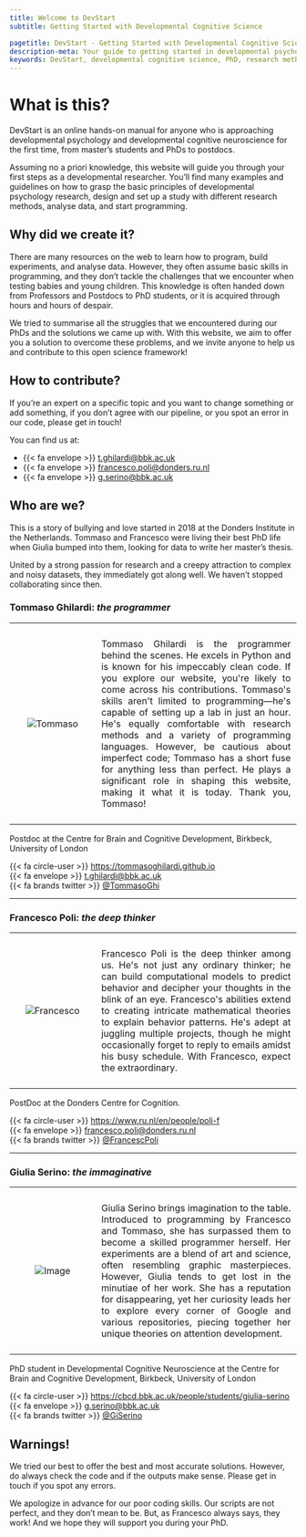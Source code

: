 ```yaml
---
title: Welcome to DevStart
subtitle: Getting Started with Developmental Cognitive Science

pagetitle: DevStart - Getting Started with Developmental Cognitive Science
description-meta: Your guide to getting started in developmental psychology and developmental cognitive neuroscience. Learn about research methods, data analysis, and programming for your PhD journey.
keywords: DevStart, developmental cognitive science, PhD, research methods, data analysis,programming, neuroscience, psychology, developmental research, developmental science
---
```


# What is this?

DevStart is an online hands-on manual for anyone who is approaching developmental psychology and developmental cognitive neuroscience for the first time, from master's students and PhDs to postdocs. 

Assuming no a priori knowledge, this website will guide you through your first steps as a developmental researcher. You'll find many examples and guidelines on how to grasp the basic principles of developmental psychology research, design and set up a study with different research methods, analyse data, and start programming.

## Why did we create it?

There are many resources on the web to learn how to program, build experiments, and analyse data. However, they often assume basic skills in programming, and they don't tackle the challenges that we encounter when testing babies and young children. This knowledge is often handed down from Professors and Postdocs to PhD students, or it is acquired through hours and hours of despair. 

We tried to summarise all the struggles that we encountered during our PhDs and the solutions we came up with. With this website, we aim to offer you a solution to overcome these problems, and we invite anyone to help us and contribute to this open science framework! 

## How to contribute?

If you're an expert on a specific topic and you want to change something or add something, if you don't agree with our pipeline, or you spot an error in our code, please get in touch! 

You can find us at:

-   {{< fa envelope >}} [t.ghilardi\@bbk.ac.uk](mailto:t.ghilardi@bbk.ac.uk)\
-   {{< fa envelope >}} [francesco.poli\@donders.ru.nl](mailto:francesco.poli@donders.ru.nl)\
-   {{< fa envelope >}} [g.serino\@bbk.ac.uk](mailto:g.serino@bbk.ac.uk)\

## Who are we?

This is a story of bullying and love started in 2018 at the Donders Institute in the Netherlands. Tommaso and Francesco were living their best PhD life when Giulia bumped into them, looking for data to write her master's thesis.

United by a strong passion for research and a creepy attraction to complex and noisy datasets, they immediately got along well. We haven't stopped collaborating since then.

### Tommaso Ghilardi: *the programmer*

```{=html}
<table style="width: 100%; border-collapse: collapse; border: none;">
       <tr>
           <td style="width: 30%; padding: 10px; vertical-align: middle; text-align: center; border: none;">
               <img src="images/welcome/Tommaso.jpg" alt="Tommaso" style="max-width: 100%;">
           </td>
           <td style="width: 70%; padding: 10px; text-align: justify; border: none;">
               <p>Tommaso Ghilardi is the programmer behind the scenes. He excels in Python and is known for his impeccably clean code. If you explore our website, you're likely to come across his contributions. Tommaso's skills aren't limited to programming—he's capable of setting up a lab in just an hour. He's equally comfortable with research methods and a variety of programming languages. However, be cautious about imperfect code; Tommaso has a short fuse for anything less than perfect. He plays a significant role in shaping this website, making it what it is today. Thank you, Tommaso!
               </p>
           </td>
       </tr>
   </table>
```
Postdoc at the Centre for Brain and Cognitive Development, Birkbeck, University of London

{{< fa circle-user >}} <https://tommasoghilardi.github.io>\
{{< fa envelope >}} [t.ghilardi\@bbk.ac.uk](mailto:t.ghilardi@bbk.ac.uk)\
{{< fa brands twitter >}} [\@TommasoGhi](https://twitter.com/tommasoghi)

------------------------------------------------------------------------

### Francesco Poli: *the deep thinker*

```{=html}
<table style="width: 100%; border-collapse: collapse; border: none;">
       <tr>
           <td style="width: 30%; padding: 10px; vertical-align: middle; text-align: center; border: none;">
               <img src="images/welcome/Francesco.jpeg" alt="Francesco" style="max-width: 100%;">
           </td>
           <td style="width: 70%; padding: 10px; text-align: justify; border: none;">
               <p>Francesco Poli is the deep thinker among us. He's not just any ordinary thinker; he can build computational models to predict behavior and decipher your thoughts in the blink of an eye. Francesco's abilities extend to creating intricate mathematical theories to explain behavior patterns. He's adept at juggling multiple projects, though he might occasionally forget to reply to emails amidst his busy schedule. With Francesco, expect the extraordinary.
               </p>
           </td>
       </tr>
   </table>
```
PostDoc at the Donders Centre for Cognition.

{{< fa circle-user >}} <https://www.ru.nl/en/people/poli-f>\
{{< fa envelope >}} [francesco.poli\@donders.ru.nl](mailto:francesco.poli@donders.ru.nl)\
{{< fa brands twitter >}} [\@FrancescPoli](https://twitter.com/FrancescPoli)

------------------------------------------------------------------------

### Giulia Serino: *the immaginative*

```{=html}
<table style="width: 100%; border-collapse: collapse; border: none;">
       <tr>
           <td style="width: 30%; padding: 10px; vertical-align: middle; text-align: center; border: none;">
               <img src="images/welcome/Giulia.png" alt="Image" style="max-width: 100%;">
           </td>
           <td style="width: 70%; padding: 10px; text-align: justify; border: none;">
               <p>Giulia Serino brings imagination to the table. Introduced to programming by Francesco and Tommaso, she has surpassed them to become a skilled programmer herself. Her experiments are a blend of art and science, often resembling graphic masterpieces. However, Giulia tends to get lost in the minutiae of her work. She has a reputation for disappearing, yet her curiosity leads her to explore every corner of Google and various repositories, piecing together her unique theories on attention development.
               </p>
           </td>
       </tr>
   </table>
```
PhD student in Developmental Cognitive Neuroscience at the Centre for Brain and Cognitive Development, Birkbeck, University of London

{{< fa circle-user >}} <https://cbcd.bbk.ac.uk/people/students/giulia-serino>\
{{< fa envelope >}} [g.serino\@bbk.ac.uk](mailto:g.serino@bbk.ac.uk)\
{{< fa brands twitter >}} [\@GiSerino](https://twitter.com/GiSerino)

## Warnings!

We tried our best to offer the best and most accurate solutions. However, do always check the code and if the outputs make sense. Please get in touch if you spot any errors.

We apologize in advance for our poor coding skills. Our scripts are not perfect, and they don't mean to be. But, as Francesco always says, they work! And we hope they will support you during your PhD.
